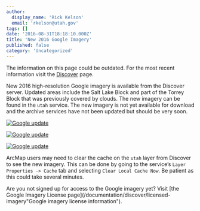 ```yaml
---
author:
  display_name: 'Rick Kelson'
  email: 'rkelson@utah.gov'
tags: []
date: '2016-08-31T18:18:10.000Z'
title: 'New 2016 Google Imagery'
published: false
category: 'Uncategorized'
---
```


<div class="grid pop">
  <p class="text-center">The information on this page could be outdated. For the most recent information visit the <a href="/products/discover">Discover</a> page.</p>
</div>

New 2016 high-resolution Google imagery is available from the Discover server. Updated areas include the Salt Lake Block and part of the Torrey Block that was previously covered by clouds. The new imagery can be found in the `utah` service. The new imagery is not yet available for download and the archive services have not been updated but should be very soon.

[![Google update](/images/404.png 'view sample')](/images/404.png)

[![Google update](../../images/pillar-blog/2016-08-31-new-2016-google-imagery/slcoblock_sm.png 'view sample')](../../images/pillar-blog/2016-08-31-new-2016-google-imagery/slcoblock.png)

[![Google update](../../images/pillar-blog/2016-08-31-new-2016-google-imagery/torreyblock_sm.png 'view sample')](../../images/pillar-blog/2016-08-31-new-2016-google-imagery/torreyblock.png)

ArcMap users may need to clear the cache on the `utah` layer from Discover to see the new imagery. This can be done by going to the service’s `Layer Properties -> Cache` tab and selecting `Clear Local Cache Now`. Be patient as this could take several minutes.

Are you not signed up for access to the Google imagery yet? Visit [the Google Imagery License page](/documentation/discover/licensed-imagery"Google imagery license information").

<Contacts subject={frontmatter.title} contactKey="google_imagery" />
